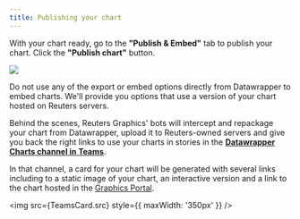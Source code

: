 ```yaml
---
title: Publishing your chart
---
```



With your chart ready, go to the **"Publish & Embed"** tab to publish your chart. Click the **"Publish chart"** button.

![](https://user-images.githubusercontent.com/2772078/119657200-84700a00-be23-11eb-948d-13880740b48f.png)

<Aside type="caution">Do not use any of the export or embed options directly from Datawrapper to embed charts. We'll provide you options that use a version of your chart hosted on Reuters servers.</Aside>



Behind the scenes, Reuters Graphics' bots will intercept and repackage your chart from Datawrapper, upload it to Reuters-owned servers and give you back the right links to use your charts in stories in the [**Datawrapper Charts channel in Teams**](https://teams.microsoft.com/l/channel/19%3a489aacae4e19400d8cf0da402c021076%40thread.skype/%25F0%259F%2593%2588Datawrapper%2520charts?groupId=c0949280-94a2-469a-a719-12397824db0a&tenantId=62ccb864-6a1a-4b5d-8e1c-397dec1a8258).

In that channel, a card for your chart will be generated with several links including to a static image of your chart, an interactive version and a link to the chart hosted in the [Graphics Portal](https://sphinx.thomsonreuters.com/graphics/#/group/rngs).

<img src={TeamsCard.src} style={{ maxWidth: '350px' }} />


